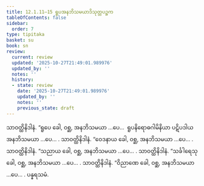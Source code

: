 ```yaml
---
title: 12.1.11–15 ရူပအနဘိသမယာဒိသုတ္တပဉ္စက
tableOfContents: false
sidebar:
  order: 7
type: tipitaka
basket: su
book: sn
review:
  current: review
  updated: '2025-10-27T21:49:01.989976'
  updated_by: ''
  notes: ''
  history:
  - state: review
    date: '2025-10-27T21:49:01.989976'
    updated_by: ''
    notes: ''
    previous_state: draft
---
```



<ReviewStatus review={frontmatter.review} showDetails={true} />

<HypothesisAnnotation frontmatter={frontmatter} />

<DynamicBreadcrumb />

<Division number="617–621" book="sn" e="ch" v="18" p="375">

<Paragraph number="1248" book="sn">
သာဝတ္ထိနိဒါနံ. “ရူပေ ခေါ, ဝစ္ဆ, အနဘိသမယာ …ပေ…  ရူပနိရောဓဂါမိနိယာ ပဋိပဒါယ အနဘိသမယာ …ပေ… .
</Paragraph>

<Paragraph number="1249" book="sn">
သာဝတ္ထိနိဒါနံ. “ဝေဒနာယ ခေါ, ဝစ္ဆ, အနဘိသမယာ …ပေ… .
</Paragraph>

<Paragraph number="1250" book="sn">
သာဝတ္ထိနိဒါနံ. “သညာယ ခေါ, ဝစ္ဆ, အနဘိသမယာ …ပေ… .
</Paragraph>

<Paragraph number="1251" book="sn">
သာဝတ္ထိနိဒါနံ. “သင်္ခါရေသု ခေါ, ဝစ္ဆ, အနဘိသမယာ …ပေ… .
</Paragraph>

<Paragraph number="1252" book="sn">
သာဝတ္ထိနိဒါနံ. “ဝိညာဏေ ခေါ, ဝစ္ဆ, အနဘိသမယာ …ပေ… .

</Paragraph>
</Division>

<Paragraph number="1253" type="center" book="sn">
ပန္နရသမံ.
</Paragraph>